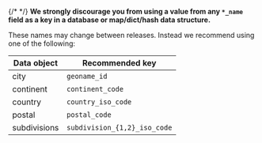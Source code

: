 {/* <!--lint disable no-emphasis-as-heading --> */} **We strongly discourage you
from using a value from any `*_name` field as a key in a database or
map/dict/hash data structure.**

These names may change between releases. Instead we recommend using one of the
following:

| Data object  | Recommended key              |
| ------------ | ---------------------------- |
| city         | `geoname_id`                 |
| continent    | `continent_code`             |
| country      | `country_iso_code`           |
| postal       | `postal_code`                |
| subdivisions | `subdivision_{1,2}_iso_code` |
